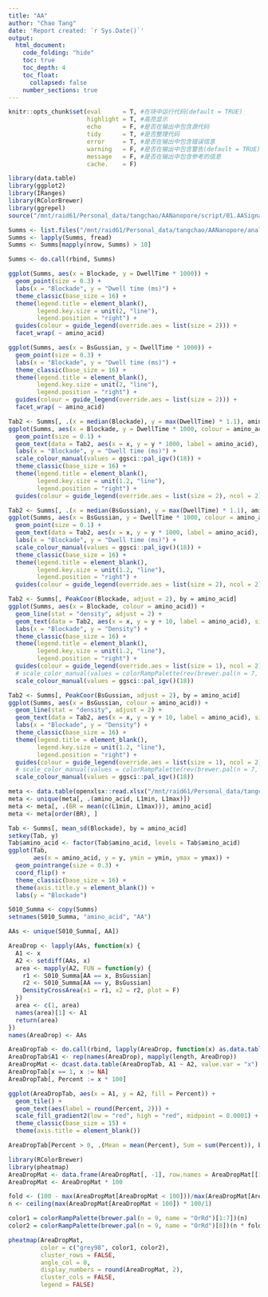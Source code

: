 ```yaml
---
title: "AA"
author: "Chao Tang"
date: 'Report created: `r Sys.Date()`'
output: 
  html_document: 
    code_folding: "hide"
    toc: true
    toc_depth: 4
    toc_float: 
      collapsed: false
    number_sections: true
---
```


```r
knitr::opts_chunk$set(eval      = T, #在块中运行代码(default = TRUE)
                      highlight = T, #高亮显示
                      echo      = F, #是否在输出中包含源代码
                      tidy      = T, #是否整理代码
                      error     = T, #是否在输出中包含错误信息
                      warning   = F, #是否在输出中包含警告(default = TRUE)
                      message   = F, #是否在输出中包含参考的信息
                      cache.    = F)
```

```r
library(data.table)
library(ggplot2)
library(IRanges)
library(RColorBrewer)
library(ggrepel)
source("/mnt/raid61/Personal_data/tangchao/AANanopore/script/01.AASignalRecognition/Version6/SignalProcessing/AdditionalFunctions.R")
```

```r
Summs <- list.files("/mnt/raid61/Personal_data/tangchao/AANanopore/analysis/01.AASignalRecognition/Version6", "Signal_summary.txt", recursive = T, full.names = T)
Summs <- lapply(Summs, fread)
Summs <- Summs[mapply(nrow, Summs) > 10]
```

```r
Summs <- do.call(rbind, Summs)
```

```r
ggplot(Summs, aes(x = Blockade, y = DwellTime * 1000)) + 
  geom_point(size = 0.3) + 
  labs(x = "Blockade", y = "Dwell time (ms)") + 
  theme_classic(base_size = 16) + 
  theme(legend.title = element_blank(), 
        legend.key.size = unit(2, "line"), 
        legend.position = "right") + 
  guides(colour = guide_legend(override.aes = list(size = 2))) + 
  facet_wrap( ~ amino_acid)
```

```r
ggplot(Summs, aes(x = BsGussian, y = DwellTime * 1000)) + 
  geom_point(size = 0.3) + 
  labs(x = "Blockade", y = "Dwell time (ms)") + 
  theme_classic(base_size = 16) + 
  theme(legend.title = element_blank(), 
        legend.key.size = unit(2, "line"), 
        legend.position = "right") + 
  guides(colour = guide_legend(override.aes = list(size = 2))) + 
  facet_wrap( ~ amino_acid)
```

```r
Tab2 <- Summs[, .(x = median(Blockade), y = max(DwellTime) * 1.1), amino_acid]
ggplot(Summs, aes(x = Blockade, y = DwellTime * 1000, colour = amino_acid)) + 
  geom_point(size = 0.1) + 
  geom_text(data = Tab2, aes(x = x, y = y * 1000, label = amino_acid), size = 6) + 
  labs(x = "Blockade", y = "Dwell time (ms)") + 
  scale_colour_manual(values = ggsci::pal_igv()(18)) + 
  theme_classic(base_size = 16) + 
  theme(legend.title = element_blank(), 
        legend.key.size = unit(1.2, "line"), 
        legend.position = "right") + 
  guides(colour = guide_legend(override.aes = list(size = 2), ncol = 2))
```

```r
Tab2 <- Summs[, .(x = median(BsGussian), y = max(DwellTime) * 1.1), amino_acid]
ggplot(Summs, aes(x = BsGussian, y = DwellTime * 1000, colour = amino_acid)) + 
  geom_point(size = 0.1) + 
  geom_text(data = Tab2, aes(x = x, y = y * 1000, label = amino_acid), size = 6) + 
  labs(x = "Blockade", y = "Dwell time (ms)") + 
  scale_colour_manual(values = ggsci::pal_igv()(18)) + 
  theme_classic(base_size = 16) + 
  theme(legend.title = element_blank(), 
        legend.key.size = unit(1.2, "line"), 
        legend.position = "right") + 
  guides(colour = guide_legend(override.aes = list(size = 2), ncol = 2))
```


```r
Tab2 <- Summs[, PeakCoor(Blockade, adjust = 2), by = amino_acid]
ggplot(Summs, aes(x = Blockade, colour = amino_acid)) + 
  geom_line(stat = "density", adjust = 2) + 
  geom_text(data = Tab2, aes(x = x, y = y + 10, label = amino_acid), size = 6) +
  labs(x = "Blockade", y = "Density") + 
  theme_classic(base_size = 16) + 
  theme(legend.title = element_blank(), 
        legend.key.size = unit(1.2, "line"), 
        legend.position = "right") + 
  guides(colour = guide_legend(override.aes = list(size = 1), ncol = 2)) + 
  # scale_color_manual(values = colorRampPalette(rev(brewer.pal(n = 7, name = "Paired")))(14))
  scale_colour_manual(values = ggsci::pal_igv()(18))
```

```r
Tab2 <- Summs[, PeakCoor(BsGussian, adjust = 2), by = amino_acid]
ggplot(Summs, aes(x = BsGussian, colour = amino_acid)) + 
  geom_line(stat = "density", adjust = 2) + 
  geom_text(data = Tab2, aes(x = x, y = y + 10, label = amino_acid), size = 6) +
  labs(x = "Blockade", y = "Density") + 
  theme_classic(base_size = 16) + 
  theme(legend.title = element_blank(), 
        legend.key.size = unit(1.2, "line"), 
        legend.position = "right") + 
  guides(colour = guide_legend(override.aes = list(size = 1), ncol = 2)) + 
  # scale_color_manual(values = colorRampPalette(rev(brewer.pal(n = 7, name = "Paired")))(18))
  scale_colour_manual(values = ggsci::pal_igv()(18))
```

```r
meta <- data.table(openxlsx::read.xlsx("/mnt/raid61/Personal_data/tangchao/AANanopore/data/meta_info_and_base_line_20210520.xlsx"))[, 1:9]
meta <- unique(meta[, .(amino_acid, L1min, L1max)])
meta <- meta[, .(BR = mean(c(L1min, L1max))), amino_acid]
meta <- meta[order(BR), ]
```

```r
Tab <- Summs[, mean_sd(Blockade), by = amino_acid]
setkey(Tab, y)
Tab$amino_acid <- factor(Tab$amino_acid, levels = Tab$amino_acid)
ggplot(Tab, 
       aes(x = amino_acid, y = y, ymin = ymin, ymax = ymax)) + 
  geom_pointrange(size = 0.3) + 
  coord_flip() + 
  theme_classic(base_size = 16) + 
  theme(axis.title.y = element_blank()) + 
  labs(y = "Blockade")
```


```r
S010_Summa <- copy(Summs)
setnames(S010_Summa, "amino_acid", "AA")
```

```r
AAs <- unique(S010_Summa[, AA])

AreaDrop <- lapply(AAs, function(x) {
  A1 <- x
  A2 <- setdiff(AAs, x)
  area <- mapply(A2, FUN = function(y) {
    r1 <- S010_Summa[AA == x, BsGussian]
    r2 <- S010_Summa[AA == y, BsGussian]
    DensityCrossArea(x1 = r1, x2 = r2, plot = F)
  })
  area <- c(1, area)
  names(area)[1] <- A1
  return(area)
})
names(AreaDrop) <- AAs
```

```r
AreaDropTab <- do.call(rbind, lapply(AreaDrop, function(x) as.data.table(as.data.frame(x), keep.rownames = "A2")))
AreaDropTab$A1 <- rep(names(AreaDrop), mapply(length, AreaDrop))
AreaDropMat <- dcast.data.table(AreaDropTab, A1 ~ A2, value.var = "x")
AreaDropTab[x == 1, x := NA]
AreaDropTab[, Percent := x * 100]
```

```r
ggplot(AreaDropTab, aes(x = A1, y = A2, fill = Percent)) + 
  geom_tile() + 
  geom_text(aes(label = round(Percent, 2))) +
  scale_fill_gradient2(low = "red", high = "red", midpoint = 0.0001) + 
  theme_classic(base_size = 15) + 
  theme(axis.title = element_blank())
```

```r
AreaDropTab[Percent > 0, .(Mean = mean(Percent), Sum = sum(Percent)), by = A1][order(Mean), ]
```

```r
library(RColorBrewer)
library(pheatmap)
AreaDropMat <- data.frame(AreaDropMat[, -1], row.names = AreaDropMat[[1]])
AreaDropMat <- AreaDropMat * 100
```

```r
fold <- (100 - max(AreaDropMat[AreaDropMat < 100]))/max(AreaDropMat[AreaDropMat < 100])
n <- ceiling(max(AreaDropMat[AreaDropMat < 100]) * 100/1)

color1 = colorRampPalette(brewer.pal(n = 9, name = "OrRd")[1:7])(n)
color2 = colorRampPalette(brewer.pal(n = 9, name = "OrRd")[8])(n * fold)

pheatmap(AreaDropMat, 
         color = c("grey98", color1, color2), 
         cluster_rows = FALSE, 
         angle_col = 0, 
         display_numbers = round(AreaDropMat, 2), 
         cluster_cols = FALSE, 
         legend = FALSE)
```

